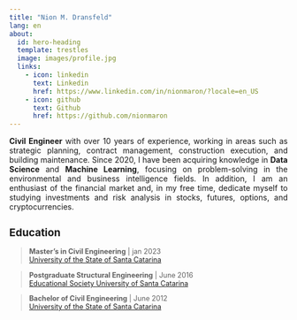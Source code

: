 ```yaml
---
title: "Nion M. Dransfeld"
lang: en
about:
  id: hero-heading
  template: trestles
  image: images/profile.jpg
  links:
    - icon: linkedin
      text: Linkedin
      href: https://www.linkedin.com/in/nionmaron/?locale=en_US
    - icon: github
      text: Github
      href: https://github.com/nionmaron
---
```


::: {#hero-heading}
::: {style="text-align: justify;"}
**Civil Engineer** with over 10 years of experience, working in areas such as strategic planning, contract management, construction execution, and building maintenance. Since 2020, I have been acquiring knowledge in **Data Science** and **Machine Learning**, focusing on problem-solving in the environmental and business intelligence fields. In addition, I am an enthusiast of the financial market and, in my free time, dedicate myself to studying investments and risk analysis in stocks, futures, options, and cryptocurrencies.
:::

::: {style="font-size: 0.9em;"}
## Education

> **Master's in Civil Engineering** \| jan 2023 <br> [University of the State of Santa Catarina](https://www.udesc.br/international/colleges)

> **Postgraduate Structural Engineering** \| June 2016 <br> [Educational Society University of Santa Catarina](https://www.unisociesc.com.br/)

> **Bachelor of Civil Engineering** \| June 2012 <br> [University of the State of Santa Catarina](https://www.udesc.br/international/colleges)
:::
:::
